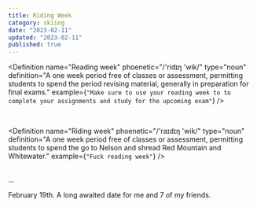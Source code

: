 ```yaml
---
title: Riding Week
category: skiing
date: "2023-02-11"
updated: "2023-02-11"
published: true
---
```


<Definition
  name="Reading week"
  phoenetic="/'ridɪŋ 'wik/"
  type="noun"
  definition="A one week period free of classes or assessment, permitting students to spend the period revising material, generally
  in preparation for final exams."
  example={`"Make sure to use your reading week to to complete your assignments and study for the upcoming exam"`}
/>

<br />

<Definition
  name="Riding week"
  phoenetic="/'raɪdɪŋ 'wik/"
  type="noun"
  definition="A one week period free of classes or assessment, permitting students to spend the go to Nelson and shread Red Mountain and Whitewater."
  example={`"Fuck reading week"`}
/>

<br />
...
<br />

February 19th. A long awaited date for me and 7 of my friends.
